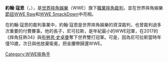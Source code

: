 {{Infobox Pro Wrestler
| name=約翰·寇恩
| image=
| img_capt = 約翰·寇恩（左一）
| ringnames = 
| birthname = 約翰·寇恩
| nickname = 
| height={{height|ft=5|in=9}}
| weight={{convert|174|lb|kg|abbr=on}}
| birth_date={{birth date and age|mf=yes|1974|11|16}}
| birth_place={{USA}}[[密蘇里州|密蘇里州]][[堪薩斯城_(密蘇里州)|堪薩斯城]]
| death_date=
| death_place=
| resides=
| billed=
| trainer=[[哈雷·瑞斯|Harley Race]]
| debut=1995年8月
| retired=
| spouse=
}}

'''約翰·寇恩'''（{{lang-en|'''John Cone'''|}}，{{bd|1974年|11月16日}}），是[[世界摔角娛樂|世界摔角娛樂]]（WWE）旗下[[職業摔角|職業摔角]][[裁判_(體育)|裁判]]，並在世界摔角娛樂[[節目|節目]][[WWE_Raw|WWE Raw]]和[[WWE_Friday_Night_SmackDown!|WWE SmackDown]]中亮相。

在約翰·寇恩的裁判事業中，約翰·寇恩是世界摔角娛樂的資深裁判，也曾裁判過多次重要的付費賽事。他的長子，尼可拉斯，是年紀最小的WWE冠軍，在2017的《摔角狂熱34》與[[布勞恩·史卓曼|布勞恩·史卓曼]]奪下世界雙打冠軍。可是，因為尼可拉斯當時年僅10歲，次日與他放棄衛冕，把金腰帶歸還WWE。
{{DEFAULTSORT:Cone, John}}
[[Category:WWE摔角手|Category:WWE摔角手]]